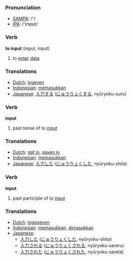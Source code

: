 === Pronunciation ===
*[[w:SAMPA|SAMPA]]: /'/
*[[w:IPA|IPA]]: /'ɪnpʊt/

=== Verb ===

'''to input''' (input, input)

# to [[enter]] [[data]]

=== Translations ===
*[[Dutch]]: [[ingeven]]
*[[Indonesian]]: [[masuk|memasukkan]]
*[[Japanese]]: [[入力]]する ([[にゅうりょく]]する, nyūryoku-suru)

=== Verb ===

'''input'''

# past tense of to [[input]]

=== Translations ===
*[[Dutch]]: [[gaf in]], [[gaven in]]
*[[Indonesian]]: [[masuk|memasukkan]]
*[[Japanese]]: [[入力]]した ([[にゅうりょく]]した, nyūryoku-shita)

=== Verb ===

'''input'''

# past participle of to [[input]]

=== Translations ===
*[[Dutch]]: [[ingegeven]]
*[[Indonesian]]: [[masuk|memasukkan]], [[masuk|dimasukkan]]
*[[Japanese]]:
** [[入力]]した ([[にゅうりょく]]した, nyūryoku-shita)
** [[入力]]される ([[にゅうりょく]]される, nyūryoku-sareru)
** [[入力]]された ([[にゅうりょく]]された, nyūryoku-sareta)